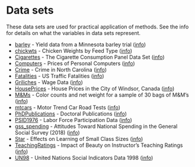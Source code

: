 # Data sets

These data sets are used for practical application of methods. See the info for details on what the variables in data sets represent.

- [barley](../data/barley.csv) - Yield data from a Minnesota barley trial ([info](https://vincentarelbundock.github.io/Rdatasets/doc/lattice/barley.html))
- [chickwts](../data/chickwts.csv) - Chicken Weights by Feed Type ([info](https://stat.ethz.ch/R-manual/R-devel/library/datasets/html/chickwts.html))
- [Cigarettes](../data/Cigarettes.csv) - The Cigarette Consumption Panel Data Set ([info](https://vincentarelbundock.github.io/Rdatasets/doc/Ecdat/Cigarette.html))
- [Computers](../data/Computers.csv) - Prices of Personal Computers ([info](https://vincentarelbundock.github.io/Rdatasets/doc/Ecdat/Computers.html))
- [Crime](../data/Crime.csv) - Crime in North Carolina ([info](https://vincentarelbundock.github.io/Rdatasets/doc/Ecdat/Crime.html))
- [Fatalities](../data/Fatalities.csv) - US Traffic Fatalities ([info](https://vincentarelbundock.github.io/Rdatasets/doc/AER/Fatalities.html))
- [Griliches](../data/Griliches.csv) -  Wage Data ([info](https://vincentarelbundock.github.io/Rdatasets/doc/Ecdat/Griliches.html))
- [HousePrices](../data/HousePrices.csv) - House Prices in the City of Windsor, Canada ([info](https://vincentarelbundock.github.io/Rdatasets/doc/AER/HousePrices.html))
- [M&Ms](../data/mm.csv) - Color counts and net weight for a sample of 30 bags of M&M's ([info](https://www.randomservices.org/random/data/MM.html))
- [mtcars](../data/mtcars.csv) - Motor Trend Car Road Tests ([info](https://vincentarelbundock.github.io/Rdatasets/doc/datasets/mtcars.html))
- [PhDPublications](../data/PhDPublications.csv) - Doctoral Publications ([info](https://vincentarelbundock.github.io/Rdatasets/doc/AER/PhDPublications.html))
- [PSID1976](../data/PSID1976.csv) -  Labor Force Participation Data ([info](https://vincentarelbundock.github.io/Rdatasets/doc/AER/PSID1976.html))
- [gss_spending](../data/gss_spending.csv) - Attitudes Toward National Spending in the General Social Survey (2018) ([info](https://vincentarelbundock.github.io/Rdatasets/doc/stevedata/gss_spending.html))
- [Star](../data/Star.csv) -  Effects on Learning of Small Class Sizes ([info](https://vincentarelbundock.github.io/Rdatasets/doc/Ecdat/Star.html))
- [TeachingRatings](../data/TeachingRatings.csv) -  Impact of Beauty on Instructor's Teaching Ratings ([info](https://vincentarelbundock.github.io/Rdatasets/doc/AER/TeachingRatings.html))
- [UN98](../data/UN98.csv) -  United Nations Social Indicators Data 1998 ([info](https://vincentarelbundock.github.io/Rdatasets/doc/carData/UN98.html))